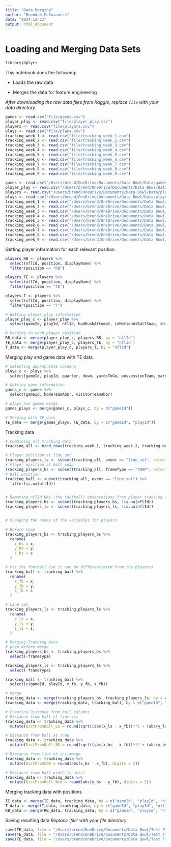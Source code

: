 ---
title: "Data Merging"
author: "Brendan McGuinness"
date: "2024-12-23"
output: html_document
---

# Loading and Merging Data Sets


```{r}
library(dplyr)
```

This notebook does the following:

  - Loads the raw data
  
  - Merges the data for feature engineering

*After downloading the raw data files from Kaggle, replace `file` with your data directory*
```{r}
games <- read.csv("file/games.csv")
player_play <- read.csv("file/player_play.csv")
players <- read.csv("file/players.csv")
plays <- read.csv("file/plays.csv")
tracking_week_1 <- read.csv("file/tracking_week_1.csv")
tracking_week_2 <- read.csv("file/tracking_week_2.csv")
tracking_week_3 <- read.csv("file/tracking_week_3.csv")
tracking_week_4 <- read.csv("file/tracking_week_4.csv")
tracking_week_5 <- read.csv("file/tracking_week_5.csv")
tracking_week_6 <- read.csv("file/tracking_week_6.csv")
tracking_week_7 <- read.csv("file/tracking_week_7.csv")
tracking_week_8 <- read.csv("file/tracking_week_8.csv")
tracking_week_9 <- read.csv("file/tracking_week_9.csv")
```

```{r}
games <- read.csv("/Users/brend/OneDrive/Documents/Data Bowl/Data/games.csv")
player_play <- read.csv("/Users/brend/OneDrive/Documents/Data Bowl/Data/player_play.csv")
players <- read.csv("/Users/brend/OneDrive/Documents/Data Bowl/Data/players.csv")
plays <- read.csv("/Users/brend/OneDrive/Documents/Data Bowl/Data/plays.csv")
tracking_week_1 <- read.csv("/Users/brend/OneDrive/Documents/Data Bowl/Data/tracking_week_1.csv")
tracking_week_2 <- read.csv("/Users/brend/OneDrive/Documents/Data Bowl/Data/tracking_week_2.csv")
tracking_week_3 <- read.csv("/Users/brend/OneDrive/Documents/Data Bowl/Data/tracking_week_3.csv")
tracking_week_4 <- read.csv("/Users/brend/OneDrive/Documents/Data Bowl/Data/tracking_week_4.csv")
tracking_week_5 <- read.csv("/Users/brend/OneDrive/Documents/Data Bowl/Data/tracking_week_5.csv")
tracking_week_6 <- read.csv("/Users/brend/OneDrive/Documents/Data Bowl/Data/tracking_week_6.csv")
tracking_week_7 <- read.csv("/Users/brend/OneDrive/Documents/Data Bowl/Data/tracking_week_7.csv")
tracking_week_8 <- read.csv("/Users/brend/OneDrive/Documents/Data Bowl/Data/tracking_week_8.csv")
tracking_week_9 <- read.csv("/Users/brend/OneDrive/Documents/Data Bowl/Data/tracking_week_9.csv")
```


Getting player information for each relevant position
```{r}
players_RB <- players %>% 
  select(nflId, position, displayName) %>% 
  filter(position == "RB")

players_TE <- players %>% 
  select(nflId, position, displayName) %>% 
  filter(position == "TE")

players_T <- players %>% 
  select(nflId, position, displayName) %>% 
  filter(position == "T")

# Getting player_play information
player_play_c <- player_play %>% 
  select(gameId, playId, nflId, hadRushAttempt, inMotionAtBallSnap, shiftSinceLineset, wasRunningRoute, wasTargettedReceiver, routeRan, blockedPlayerNFLId1, blockedPlayerNFLId2, blockedPlayerNFLId3)

# Merging to each player position
RB_data <- merge(player_play_c, players_RB, by = "nflId")
TE_data <- merge(player_play_c, players_TE, by = "nflId")
T_data <- merge(player_play_c, players_T, by = "nflId")
```

Merging play and game data with TE data
```{r}
# Selecting appropriate columns
plays_c <- plays %>% 
  select(gameId, playId, quarter, down, yardsToGo, possessionTeam, yardlineSide, yardlineNumber, gameClock, preSnapHomeScore, preSnapVisitorScore, offenseFormation, receiverAlignment, passResult, qbSneak, qbKneel, qbSpike, playAction, pff_runPassOption, pff_passCoverage, pff_manZone)

# Getting game information
games_c <- games %>% 
  select(gameId, homeTeamAbbr, visitorTeamAbbr)

# plays and games merge
games_plays <- merge(games_c, plays_c, by = c("gameId"))

# Merging with TE data
TE_data <- merge(games_plays, TE_data, by = c("gameId", "playId"))
```

Tracking data
```{r}
# Combining all tracking data
tracking_all <- bind_rows(tracking_week_1, tracking_week_2, tracking_week_3, tracking_week_4, tracking_week_5, tracking_week_6, tracking_week_7, tracking_week_8, tracking_week_9)

# Player position at line set
tracking_players_ls <- subset(tracking_all, event == "line_set", select = c(gameId, playId, nflId, frameType, x, y, s))
# Player position at ball snap
tracking_players_bs <- subset(tracking_all, frameType == "SNAP", select = c(gameId, playId, nflId, frameType, x, y, s, playDirection))
# Ball position
tracking_ball <- subset(tracking_all, event == "line_set") %>% 
  filter(is.na(nflId))


# Removing nflId NAs (the football) observations from player tracking data
tracking_players_bs <- subset(tracking_players_bs, !is.na(nflId))
tracking_players_ls <- subset(tracking_players_ls, !is.na(nflId))


# Changing the names of the variables for players

# Before snap
tracking_players_bs <- tracking_players_bs %>%
  rename(
    x_bs = x,
    y_bs = y,
    s_bs = s
  )

# For the football (so it can be differentiated from the players)
tracking_ball <- tracking_ball %>%
  rename(
    x_fb = x,
    y_fb = y,
    s_fb = s
  )

# Line set
tracking_players_ls <- tracking_players_ls %>% 
  rename(
    x_ls = x,
    y_ls = y,
    s_ls = s,
  )

# Merging Tracking Data
# prep before merge
tracking_players_bs <- tracking_players_bs %>% 
  select(-frameType)

tracking_players_ls <- tracking_players_ls %>% 
  select(-frameType)

tracking_ball <- tracking_ball %>% 
  select(c(gameId, playId, x_fb, y_fb, s_fb))

# Merge
tracking_data <- merge(tracking_players_bs, tracking_players_ls, by = c("gameId", "playId", "nflId"))
tracking_data <- merge(tracking_data, tracking_ball, by = c("gameId", "playId"))

# Creating Distance from ball columns
# Distance from ball at line set
tracking_data <- tracking_data %>% 
  mutate(DistFromBall_LS = round(sqrt((abs(x_ls - x_fb))**2 + (abs(y_ls - y_fb))**2), digits = 2))

# Distance from ball at snap
tracking_data <- tracking_data %>%
  mutate(DistFromBall_BS = round(sqrt((abs(x_bs - x_fb))**2 + (abs(y_bs - y_fb))**2), digits = 2))

# Distance from line of scrimmage
tracking_data <- tracking_data %>% 
  mutate(DistFromLOS = round(abs(x_bs - x_fb), digits = 2))

# Distance from ball width (y-axis)
tracking_data <- tracking_data %>% 
  mutate(DistFromBall_Wid = round(abs(y_bs - y_fb), digits = 2))
```

Merging tracking data with positions
```{r}
TE_data <- merge(TE_data, tracking_data, by = c("gameId", "playId", "nflId"))
T_data <- merge(T_data, tracking_data, by = c("gameId", "playId", "nflId"))
RB_data <- merge(RB_data, tracking_data, by = c("gameId", "playId", "nflId"))
```

Saving resulting data
*Replace 'file' with your file directory*
```{r}
save(TE_data, file = "/Users/brend/OneDrive/Documents/Data Bowl/Test Files/TE data.csv")
save(TE_data, file = "/Users/brend/OneDrive/Documents/Data Bowl/Test Files/T data.csv")
save(TE_data, file = "/Users/brend/OneDrive/Documents/Data Bowl/Test Files/RB data.csv")
```



